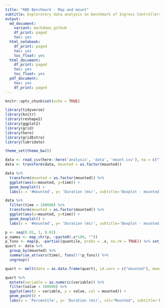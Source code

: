 ```yaml
---
title: "RBD Benchmark - Map and mount"
subtitle: Exploratory data analysis on benchmark of Ingress Controllers on K8S
output:
  md_document:
    variant: markdown_github
    df_print: paged
    toc: yes
  html_notebook:
    df_print: paged
    toc: yes
    toc_float: yes
  html_document:
    df_print: paged
    toc: yes
    toc_float: yes
  pdf_document:
    toc: yes
    df_print: paged
---
```


```r
knitr::opts_chunk$set(echo = TRUE)

library(tidyverse)
library(knitr)
library(reshape2)
library(ggplot2)
library(grid)
library(here)
library(gridExtra)
library(lubridate)

theme_set(theme_bw())
```

```r
data <- read_csv(here::here('analysis', 'data', 'mount.csv'), na = c("", "NA", "NaN"))
data <- transform(data, mounted = as.factor(mounted))
```

```r
data %>%
  transform(mounted = as.factor(mounted)) %>%
  ggplot(aes(x=mounted, y=time)) +
  geom_boxplot() +
  labs(x = '#mounted', y= 'Duration (ms)', subtitle='Boxplot - mounted')
```

```r
data %>%
  filter(time < 100000) %>%
  transform(mounted = as.factor(mounted)) %>%
  ggplot(aes(x=mounted, y=time)) +
  geom_boxplot() +
  labs(x = '#mounted', y= 'Duration (ms)', subtitle='Boxplot - mounted')
```

```r
p <- seq(0.01, 1, 0.01)
p_names <- map_chr(p, ~paste0(.x*100, ""))
p_funs <- map(p, ~partial(quantile, probs = .x, na.rm = TRUE)) %>% set_names(nm = p_names)
quart <- data %>%
  group_by(mounted) %>%
  summarise_at(vars(time), funs(!!!p_funs)) %>%
  ungroup()

quart <- melt(data = as.data.frame(quart), id.vars = c("mounted"), measure.vars = p_names)

quart %>%
  mutate(variable = as.numeric(variable)) %>%
  filter(value < 100000) %>%
  ggplot(aes(x = variable, y = value, col = mounted)) +
  geom_point() +
  labs(x = 'Percentile', y= 'Duration (ms)', col="Mounted", subtitle='Percentiles - Task Duration')
```